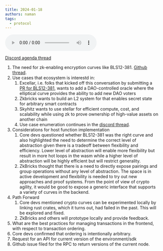 ```yaml
---
title: 2024-01-18
authors: naman
tags:
  - protocol
---
```


<audio controls>
  <source
    src="https://pub-b2eaaee2bbe74d70820bacb7298958f5.r2.dev/0101802024_protocol_developer_call.mp3"
    type="audio/mpeg"
  ></source>
  Your browser does not support the audio element.
</audio>

[Discord agenda thread](https://discord.com/channels/897514728459468821/1196897067445010452)

1. The need for zk-enabling encryption curves like BLS12-381. [Github thread](https://github.com/stellar/rs-soroban-env/issues/779).
2. Use cases that ecosystem is interestd in:
   1. Excellar, i.e. folks that kicked off this conversation by submitting a [PR for BLS12-381](https://github.com/stellar/rs-soroban-env/pull/1310), wants to add a DAO-controlled oracle where the elliptical curve provides the ability to add new DAO voters
   2. Zkbricks wants to build an L2 system for that enables secret state for arbitrary smart contracts
   3. Skyhitz wants to use stellar for efficient compute, cost, and scalability while using zk to prove ownership of high-value assets on another chain
   4. Use case enumeration continues in the [discord thread](https://discord.com/channels/897514728459468821/1197663875512942653).
3. Considerations for host function implementation
   1. Core devs questioned whether BLS12-381 was the right curve and also highlighted the need to determine the correct level of abstraction given there is a tradeoff between flexibility and efficiency. Lower level of abstraction will enable more flexibility but result in more hot loops in the wasm while a higher level of abstraction will be highly efficient but will restrict generality.
   2. ZkBricks thought that there is a need to directly expose pairings and group operations without any level of abstraction. The space is in active development and flexibility is needed to try out new approaches and proof systems. From the point of view of crypto agility, it would be good to expose a generic interface that supports a variety of curves in the backend.
4. Path Forward
   1. Core devs mentioned crypto curves can be experimented locally by linking rust crates, which it turns out, had failed in the past. This will be explored and fixed.
   2. ZkBricks and others will prototype locally and provide feedback.
5. What are the best practices for managing transactions in the frontend, with respect to transaction ordering.
6. Core devs confirmed that ordering is intentionally arbitrary.
7. Request for an API for current version of the environment/sdk
8. Github issue filed for the RPC to return versions of the current node.

